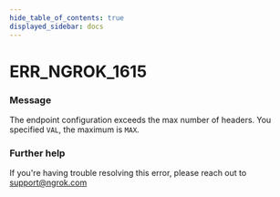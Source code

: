 ```yaml
---
hide_table_of_contents: true
displayed_sidebar: docs
---
```



# ERR_NGROK_1615

### Message
The endpoint configuration exceeds the max number of headers. You specified `VAL`, the maximum is `MAX`.

<ErrorDetails error='err_ngrok_1615' />


### Further help
If you're having trouble resolving this error, please reach out to [support@ngrok.com](mailto:support@ngrok.com?subject=Help%20with%20ERR_NGROK_1615)

